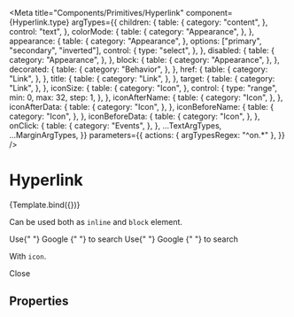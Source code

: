 
<Meta
  title="Components/Primitives/Hyperlink"
  component={Hyperlink.type}
  argTypes={{
    children: {
      table: {
        category: "content",
      },
      control: "text",
    },
    colorMode: {
      table: {
        category: "Appearance",
      },
    },
    appearance: {
      table: {
        category: "Appearance",
      },
      options: ["primary", "secondary", "inverted"],
      control: {
        type: "select",
      },
    },
    disabled: {
      table: {
        category: "Appearance",
      },
    },
    block: {
      table: {
        category: "Appearance",
      },
    },
    decorated: {
      table: {
        category: "Behavior",
      },
    },
    href: {
      table: {
        category: "Link",
      },
    },
    title: {
      table: {
        category: "Link",
      },
    },
    target: {
      table: {
        category: "Link",
      },
    },
    iconSize: {
      table: {
        category: "Icon",
      },
      control: {
        type: "range",
        min: 0,
        max: 32,
        step: 1,
      },
    },
    iconAfterName: {
      table: {
        category: "Icon",
      },
    },
    iconAfterData: {
      table: {
        category: "Icon",
      },
    },
    iconBeforeName: {
      table: {
        category: "Icon",
      },
    },
    iconBeforeData: {
      table: {
        category: "Icon",
      },
    },
    onClick: {
      table: {
        category: "Events",
      },
    },
    ...TextArgTypes,
    ...MarginArgTypes,
  }}
  parameters={{
    actions: { argTypesRegex: "^on.*" },
  }}
/>


# Hyperlink

<Description of={Hyperlink.type} />

<Canvas withSource="none">
  <Story name="Basic" args={{ children: "www.apptane.com" }}>
    {Template.bind({})}
  </Story>
</Canvas>

Can be used both as `inline` and `block` element.

<Canvas>
  <Story name="Inline">
    <Text>
      Use{" "}
      <Hyperlink decorated href="https://www.google.com">
        Google
      </Hyperlink>{" "}
      to search
    </Text>
  </Story>
  <Story name="Block">
    <Text>
      Use{" "}
      <Hyperlink block href="https://www.google.com">
        Google
      </Hyperlink>{" "}
      to search
    </Text>
  </Story>
</Canvas>

With `icon`.

<Canvas>
  <Story name="With Icon">
    <Hyperlink iconBeforeName="i:close">Close</Hyperlink>
  </Story>
</Canvas>

## Properties

<ArgsTable story="Basic" />
